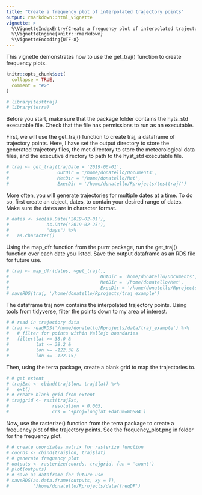 ```yaml
---
title: "Create a frequency plot of interpolated trajectory points"
output: rmarkdown::html_vignette
vignette: >
  %\VignetteIndexEntry{Create a frequency plot of interpolated trajectory points}
  %\VignetteEngine{knitr::rmarkdown}
  %\VignetteEncoding{UTF-8}
---
```

This vignette demonstrates how to use the get_traj() function to create frequency plots.

```r
knitr::opts_chunk$set(
  collapse = TRUE,
  comment = "#>"
)
```

```r
# library(testtraj)
# library(terra)
```
Before you start, make sure that the package folder contains the hyts_std executable file. Check that the file has permissions to run as an executable. 

First, we will use the get_traj() function to create traj, a dataframe of trajectory points. Here, I have set the output directory to store the generated trajectory files, the met directory to store the meteorological data files, and the executive directory to path to the hyst_std executable file. 
```r
# traj <- get_traj(trajDate = '2019-06-01',
#                  OutDir = '/home/donatello/Documents',
#                  MetDir = '/home/donatello/Met',
#                  ExecDir = '/home/donatello/Rprojects/testtraj/')
```

More often, you will generate trajectories for multiple dates at a time. To do so, first create an object, dates, to contain your desired range of dates. Make sure the dates are in character format. 
```r
# dates <- seq(as.Date('2019-02-01'),
#              as.Date('2019-02-25'),
#              "days") %>%
#   as.character()
```

Using the map_dfr function from the purrr package, run the get_traj() function over each date you listed. Save the output dataframe as an RDS file for future use. 
```r
# traj <- map_dfr(dates, ~get_traj(.,
#                                  OutDir = 'home/donatello/Documents',
#                                  MetDir = '/home/donatello/Met',
#                                  ExecDir = '/home/donatello/Rprojects/testtraj'))
# saveRDS(traj, '/home/donatello/Rprojects/traj_example')
```

The dataframe traj now contains the interpolated trajectory points. Using tools from tidyverse, filter the points down to my area of interest. 
```r
# # read in trajectory data
# traj <- readRDS('/home/donatello/Rprojects/data/traj_example') %>%
#   # filter for points within Vallejo boundaries
#   filter(lat >= 38.0 &
#          lat <= 38.2 &
#          lon >= -122.38 &
#          lon <= -122.15)
```

Then, using the terra package, create a blank grid to map the trajectories to. 
```r
# # get extent
# trajExt <- cbind(traj$lon, traj$lat) %>%
#   ext()
# # create blank grid from extent
# trajgrid <- rast(trajExt,
#                resolution = 0.005,
#                crs = '+proj=longlat +datum=WGS84')
```

Now, use the rasterize() function from the terra package to create a frequency plot of the trajectory points. See the frequency_plot.png in folder for the frequency plot.  
```r
# # create coordiates matrix for rasterize function
# coords <- cbind(traj$lon, traj$lat)
# # generate frequency plot
# outputs <- rasterize(coords, trajgrid, fun = 'count')
# plot(outputs)
# # save as dataframe for future use
# saveRDS(as.data.frame(outputs, xy = T),
#         '/home/donatello/Rprojects/data/freqDF')
```

